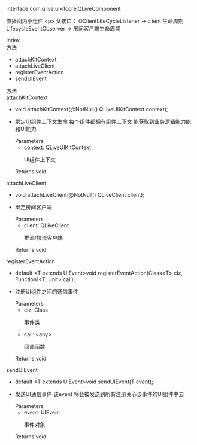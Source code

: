 <link rel="stylesheet" type="text/css" href="https://docs.qnsdk.com/styles/doc-v4-api.css" />
<div class="rtc-doc rtc-doc-page" id="rtc-doc">
<section class="rtc-doc-panel rtc-doc-describe rtc-doc-note">
                <p>interface com.qlive.uikitcore.QLiveComponent</p>
                <p>直播间内小组件
 &lt;p&gt;
 父接口：
 QClientLifeCycleListener -&gt; client 生命周期
 LifecycleEventObserver -&gt;  房间客户端生命周期</p>
</section>
            <div class="rtc-doc-page-wrap">Index</div>
<section class="rtc-doc-panel">
        <div class="rtc-doc-page-title">方法</div>
        <ul class="rtc-doc-catalogue">
                <li><a onClick='document.location.replace(`${document.location.protocol}//${document.location.host}${document.location.pathname}${document.location.search}#attachKitContext`)'>attachKitContext</a></li>
                <li><a onClick='document.location.replace(`${document.location.protocol}//${document.location.host}${document.location.pathname}${document.location.search}#attachLiveClient`)'>attachLiveClient</a></li>
                <li><a onClick='document.location.replace(`${document.location.protocol}//${document.location.host}${document.location.pathname}${document.location.search}#registerEventAction`)'>registerEventAction</a></li>
                <li><a onClick='document.location.replace(`${document.location.protocol}//${document.location.host}${document.location.pathname}${document.location.search}#sendUIEvent`)'>sendUIEvent</a></li>
        </ul>
</section>
<div class="rtc-doc-page-wrap">方法</div>
<section class="rtc-doc-panel">
<div class="rtc-doc-page-title rtc-doc-antor" id="attachKitContext">attachKitContext</div>
<ul class="rtc-doc-page-container">
        <li class="rtc-doc-sign-signature">
void attachKitContext(@NotNull()
QLiveUIKitContext context);</li>
    </li>
<li class="rtc-doc-page-description">
    <div class="rtc-doc-desc-wrap">
        <p>绑定UI组件上下文生命
 每个组件都拥有组件上下文 能获取到业务逻辑能力能和UI能力</p>
    </div>
<div class="rtc-doc-parameters-title">Parameters</div>
<ul class="rtc-doc-parameters">
    <li>
        <div>
            context: <a href='https://developer.qiniu.com/lowcode/api/12109/QLiveUIKitContext'>QLiveUIKitContext</a>
        </div>
                <p>UI组件上下文</p>
    </li>
</ul>
    <div class="rtc-doc-returns-title">Returns <span>void</span></div>
</li>
</ul>
</section>
<section class="rtc-doc-panel">
<div class="rtc-doc-page-title rtc-doc-antor" id="attachLiveClient">attachLiveClient</div>
<ul class="rtc-doc-page-container">
        <li class="rtc-doc-sign-signature">
void attachLiveClient(@NotNull()
QLiveClient client);</li>
    </li>
<li class="rtc-doc-page-description">
    <div class="rtc-doc-desc-wrap">
        <p>绑定房间客户端</p>
    </div>
<div class="rtc-doc-parameters-title">Parameters</div>
<ul class="rtc-doc-parameters">
    <li>
        <div>
            client: QLiveClient
        </div>
                <p>推流/拉流客户端</p>
    </li>
</ul>
    <div class="rtc-doc-returns-title">Returns <span>void</span></div>
</li>
</ul>
</section>
<section class="rtc-doc-panel">
<div class="rtc-doc-page-title rtc-doc-antor" id="registerEventAction">registerEventAction</div>
<ul class="rtc-doc-page-container">
        <li class="rtc-doc-sign-signature">
default &lt;T extends UIEvent&gt;void registerEventAction(Class&lt;T&gt; clz, Function1&lt;T, Unit&gt; call);</li>
    </li>
<li class="rtc-doc-page-description">
    <div class="rtc-doc-desc-wrap">
        <p>注册UI组件之间的通信事件</p>
    </div>
<div class="rtc-doc-parameters-title">Parameters</div>
<ul class="rtc-doc-parameters">
    <li>
        <div>
            clz: Class
        </div>
                <p>事件类</p>
    </li>
    <li>
        <div>
            call: &lt;any&gt;
        </div>
                <p>回调函数</p>
    </li>
</ul>
    <div class="rtc-doc-returns-title">Returns <span>void</span></div>
</li>
</ul>
</section>
<section class="rtc-doc-panel">
<div class="rtc-doc-page-title rtc-doc-antor" id="sendUIEvent">sendUIEvent</div>
<ul class="rtc-doc-page-container">
        <li class="rtc-doc-sign-signature">
default &lt;T extends UIEvent&gt;void sendUIEvent(T event);</li>
    </li>
<li class="rtc-doc-page-description">
    <div class="rtc-doc-desc-wrap">
        <p>发送UI通信事件
 该event 将会被发送到所有注册关心该事件的UI组件中去</p>
    </div>
<div class="rtc-doc-parameters-title">Parameters</div>
<ul class="rtc-doc-parameters">
    <li>
        <div>
            event: UIEvent
        </div>
                <p>事件对象</p>
    </li>
</ul>
    <div class="rtc-doc-returns-title">Returns <span>void</span></div>
</li>
</ul>
</section>
</div>


